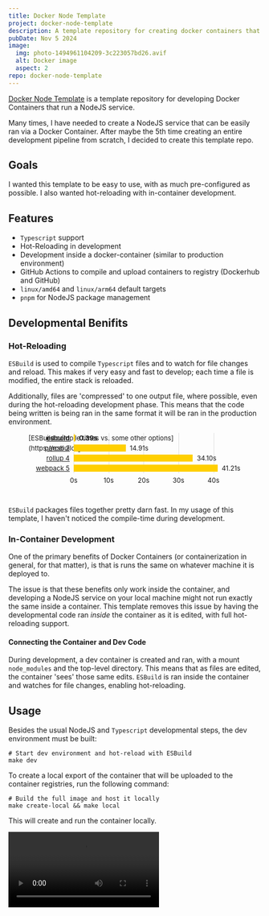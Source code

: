 ```yaml
---
title: Docker Node Template
project: docker-node-template
description: A template repository for creating docker containers that run NodeJS services.
pubDate: Nov 5 2024
image:
  img: photo-1494961104209-3c223057bd26.avif
  alt: Docker image
  aspect: 2
repo: docker-node-template
---
```



[Docker Node Template](https://github.com/knicholson32/docker-node-template) is a template repository for developing Docker Containers that run a NodeJS service. 

Many times, I have needed to create a NodeJS service that can be easily ran via a Docker Container. After maybe the 5th time creating an entire development pipeline from scratch, I decided to create this template repo. 

## Goals

I wanted this template to be easy to use, with as much pre-configured as possible. I also wanted hot-reloading with in-container development.

## Features

* `Typescript` support
* Hot-Reloading in development
* Development inside a docker-container (similar to production environment)
* GitHub Actions to compile and upload containers to registry (Dockerhub and GitHub)
* `linux/amd64` and `linux/arm64` default targets
* `pnpm` for NodeJS package management

## Developmental Benifits

### Hot-Reloading

`ESBuild` is used to compile `Typescript` files and to watch for file changes and reload. This makes if very easy and fast to develop; each time a file is modified, the entire stack is reloaded.

Additionally, files are 'compressed' to one output file, where possible, even during the hot-reloading development phase. This means that the code being written is being ran in the same format it will be ran in the production environment.

<figure class="bench" style="position:relative;max-width:800px;height:130px;font-size:13px;line-height:20px;">
  <div style="position:absolute;left:90px;top:0;right:0;height:80px;"><div style="position:absolute;left:0.00%;top:0;width:1px;bottom:0;background:rgba(127,127,127,0.25);"></div><div style="position:absolute;left:20.85%;top:0;width:1px;bottom:0;background:rgba(127,127,127,0.25);"></div><div style="position:absolute;left:41.70%;top:0;width:1px;bottom:0;background:rgba(127,127,127,0.25);"></div><div style="position:absolute;left:62.54%;top:0;width:1px;bottom:0;background:rgba(127,127,127,0.25);"></div><div style="position:absolute;left:83.39%;top:0;width:1px;bottom:0;background:rgba(127,127,127,0.25);"></div><div style="position:absolute;left:0;top:3px;width:0.81%;height:14px;background:rgba(191,191,191,0.2);"></div><div style="position:absolute;left:0;top:3px;width:0.81%;height:14px;background:#FFCF00;" class="bench0-bar0"></div><div style="position:absolute;right:100%;top:0px;width:90px;height:20px;text-align:right;white-space:nowrap;margin-right:8px;font-weight:bold;"><a href="https://esbuild.github.io/">esbuild</a></div><div style="position:absolute;left:0.81%;top:0px;height:20px;margin-left:8px;font-weight:bold;">0.39s</div><div style="position:absolute;left:0;top:23px;width:31.08%;height:14px;background:rgba(191,191,191,0.2);"></div><div style="position:absolute;left:0;top:23px;width:31.08%;height:14px;background:#FFCF00;" class="bench0-bar1"></div><div style="position:absolute;right:100%;top:20px;width:90px;height:20px;text-align:right;white-space:nowrap;margin-right:8px;"><a href="https://parceljs.org/">parcel 2</a></div><div style="position:absolute;left:31.08%;top:20px;height:20px;margin-left:8px;">14.91s</div><div style="position:absolute;left:0;top:43px;width:71.09%;height:14px;background:rgba(191,191,191,0.2);"></div><div style="position:absolute;left:0;top:43px;width:71.09%;height:14px;background:#FFCF00;" class="bench0-bar2"></div><div style="position:absolute;right:100%;top:40px;width:90px;height:20px;text-align:right;white-space:nowrap;margin-right:8px;"><a href="https://rollupjs.org/">rollup 4</a></div><div style="position:absolute;left:71.09%;top:40px;height:20px;margin-left:8px;">34.10s</div><div style="position:absolute;left:0;top:63px;width:85.92%;height:14px;background:rgba(191,191,191,0.2);"></div><div style="position:absolute;left:0;top:63px;width:85.92%;height:14px;background:#FFCF00;" class="bench0-bar3"></div><div style="position:absolute;right:100%;top:60px;width:90px;height:20px;text-align:right;white-space:nowrap;margin-right:8px;"><a href="https://webpack.js.org/">webpack 5</a></div><div style="position:absolute;left:85.92%;top:60px;height:20px;margin-left:8px;">41.21s</div><div style="position:absolute;left:0.00%;top:84px;width:50px;margin-left:-25px;text-align:center;">0s</div><div style="position:absolute;left:20.85%;top:84px;width:50px;margin-left:-25px;text-align:center;">10s</div><div style="position:absolute;left:41.70%;top:84px;width:50px;margin-left:-25px;text-align:center;">20s</div><div style="position:absolute;left:62.54%;top:84px;width:50px;margin-left:-25px;text-align:center;">30s</div><div style="position:absolute;left:83.39%;top:84px;width:50px;margin-left:-25px;text-align:center;">40s</div></div>
  <figcaption class="absolute bottom-0 left-0 right-0 text-center">[ESBuild compile times vs. some other options](https://esbuild.github.io/)</figcaption>
</figure>

`ESBuild` packages files together pretty darn fast. In my usage of this template, I haven't noticed the compile-time during development. 

### In-Container Development

One of the primary benefits of Docker Containers (or containerization in general, for that matter), is that is runs the same on whatever machine it is deployed to. 

The issue is that these benefits only work inside the container, and developing a NodeJS service on your local machine might not run exactly the same inside a container. This template removes this issue by having the developmental code ran _inside_ the container as it is edited, with full hot-reloading support.

#### Connecting the Container and Dev Code

During development, a dev container is created and ran, with a mount `node_modules` and the top-level directory. This means that as files are edited, the container 'sees' those same edits. `ESBuild` is ran inside the container and watches for file changes, enabling hot-reloading.

## Usage

Besides the usual NodeJS and `Typescript` developmental steps, the dev environment must be built:

```shellscript
# Start dev environment and hot-reload with ESBuild
make dev
```

To create a local export of the container that will be uploaded to the container registries, run the following command:

```shellscript
# Build the full image and host it locally
make create-local && make local
```

This will create and run the container locally.

<Video caption="Create the dev environment, and edit files. Hot-reloading is automatic." src="/videos/projects/docker-node-template/docker-node-template-demo"/>

## Repo Configuration

GitHub Actions are used to build the source code into containers and push those containers to Dockerhub and the GitHub registry ([ghcr.io](https://ghcr.io/)). Additionally, the Dockerhub readme and description is copied from the repo.

In order to facilitate these functions, multiple repo variables must be set. See [documentation](https://github.com/knicholson32/docker-node-template?tab=readme-ov-file#repo-configuration) for more details.

